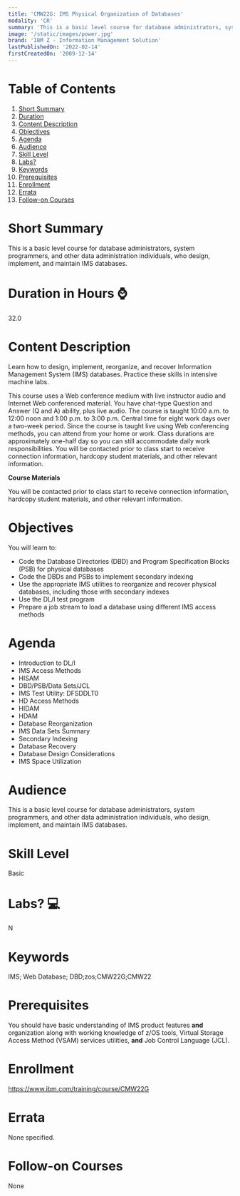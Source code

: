```yaml
---
title: 'CMW22G: IMS Physical Organization of Databases'
modality: 'CR'
summary: 'This is a basic level course for database administrators, system programmers, and other data administration individuals, who design, implement, and maintain IMS databases.'
image: '/static/images/power.jpg'
brand: 'IBM Z - Information Management Solution'
lastPublishedOn: '2022-02-14'
firstCreatedOn: '2009-12-14'
---
```

# Table of Contents
1.  [Short Summary](#short-summary)
2.  [Duration](#duration-in-hours-)
3.  [Content Description](#content-description)
4.  [Objectives](#objectives)
5.  [Agenda](#agenda)
6.  [Audience](#audience)
7.  [Skill Level](#skill-level)
8.  [Labs?](#labs-)
9.  [Keywords](#keywords)
10. [Prerequisites](#prerequisites)
11. [Enrollment](#enrollment)
12. [Errata](#errata)
13. [Follow-on Courses](#follow-on-courses)

# Short Summary
This is a basic level course for database administrators, system programmers, and other data administration individuals, who design, implement, and maintain IMS databases.

# Duration in Hours ⌚
32.0

# Content Description
Learn how to design, implement, reorganize, and recover Information Management System (IMS) databases. Practice these skills in intensive machine labs.


This course uses a Web conference medium with live instructor audio and Internet Web conferenced material. You have chat-type Question and Answer (Q and A) ability, plus live audio. The course is taught 10:00 a.m. to 12:00 noon and 1:00 p.m. to 3:00 p.m. Central time for eight work days over a two-week period. Since the course is taught live using Web conferencing methods, you can attend from your home or work. Class durations are approximately one-half day so you can still accommodate daily work responsibilities. You will be contacted prior to class start to receive connection information, hardcopy student materials, and other relevant information.


**Course Materials**


You will be contacted prior to class start to receive connection information, hardcopy student materials, and other relevant information.



# Objectives
You will learn to:


* Code the Database Directories (DBD) and Program Specification Blocks (PSB) for physical databases
* Code the DBDs and PSBs to implement secondary indexing
* Use the appropriate IMS utilities to reorganize and recover physical databases, including those with secondary indexes
* Use the DL/I test program
* Prepare a job stream to load a database using different IMS access methods


# Agenda
* Introduction to DL/I
* IMS Access Methods
* HISAM
* DBD/PSB/Data Sets/JCL
* IMS Test Utility: DFSDDLT0
* HD Access Methods
* HIDAM
* HDAM
* Database Reorganization
* IMS Data Sets Summary
* Secondary Indexing
* Database Recovery
* Database Design Considerations
* IMS Space Utilization


# Audience
This is a basic level course for database administrators, system programmers, and other data administration individuals, who design, implement, and maintain IMS databases.



# Skill Level
Basic               

# Labs? 💻
N

# Keywords
IMS; Web Database; DBD;zos;CMW22G;CMW22

# Prerequisites
You should have basic understanding of IMS product features **and** organization along with working knowledge of z/OS tools, Virtual Storage Access Method (VSAM) services utilities, **and** Job Control Language (JCL).



# Enrollment
https://www.ibm.com/training/course/CMW22G

# Errata
None specified.

# Follow-on Courses
None

